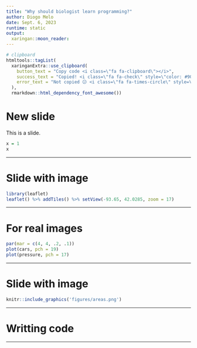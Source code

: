 ```yaml
---
title: "Why should biologist learn programming?"
author: Diogo Melo
date: Sept. 6, 2023
runtime: static
output:
  xaringan::moon_reader:
---
```


```r
# clipboard
htmltools::tagList(
  xaringanExtra::use_clipboard(
    button_text = "Copy code <i class=\"fa fa-clipboard\"></i>",
    success_text = "Copied! <i class=\"fa fa-check\" style=\"color: #90BE6D\"></i>",
    error_text = "Not copied 😕 <i class=\"fa fa-times-circle\" style=\"color: #F94144\"></i>"
  ),
  rmarkdown::html_dependency_font_awesome())
```

# New slide

This is a slide.

```r
x = 1
x
```
---

# Slide with image

```r
library(leaflet)
leaflet() %>% addTiles() %>% setView(-93.65, 42.0285, zoom = 17)
```

---

# For real images

```r
par(mar = c(4, 4, .2, .1))
plot(cars, pch = 19)
plot(pressure, pch = 17)
```
---


# Slide with image

```r
knitr::include_graphics('figures/areas.png')
```

---

# Writting code

---



